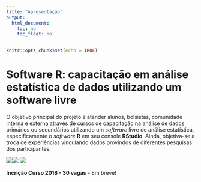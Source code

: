 ```yaml
---
title: "Apresentação"
output:  
  html_document:  
    toc: no  
    toc_float: no  
---
```


```r
knitr::opts_chunk$set(echo = TRUE)
```


# **Software R: capacitação em análise estatística de dados utilizando um software livre**

O objetivo principal do projeto é atender alunos, bolsistas, comunidade interna e externa através de cursos de capacitação na análise de dados primários ou secundários utilizando um *software* livre de análise estatística, especificamente o *software* **R** em seu console **RStudio**. Ainda, objetiva-se a troca de experiências vinculando dados provindos de diferentes pesquisas dos participantes.

![](uffs.jpg)![](logo.png)   ![](RStudio.png)


**Incrição Curso 2018 - 30 vagas** - Em breve!

<!--
[Incrição Curso 2018 - 30 vagas](https://docs.google.com/forms/d/1kyEx0OV1L7PhsTOsCjaMz1dmTv3zJ4eXCrXdSyXYrKg/prefill)
-->

<!--
## Avaliação do curso básico

O formulário de avaliação do curso básico, edição 2017.2, está disponível para preenchimento.

[Avaliação Curso Básico 2017.2](https://docs.google.com/forms/d/1M2nUtu-pAe2471H-hHs2HyIFdYgJPK0NDXNnLcgSUUo)
-->
<!--
[Demonstra interesse no curso?](https://docs.google.com/forms/d/e/1FAIpQLSdPGJINhPg7EozUzzLBt4iKWFDGLgE0_osokGX7L2K3ygtpUA/viewform?usp=sf_link)
-->



